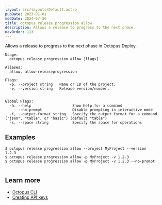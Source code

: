 ```yaml
---
layout: src/layouts/Default.astro
pubDate: 2023-01-01
modDate: 2024-07-30
title: octopus release progression allow
description: Allows a release to progress to the next phase.
navOrder: 113
---
```


Allows a release to progress to the next phase in Octopus Deploy.

```
Usage:
  octopus release progression allow [flags]

Aliases:
  allow, allow-releaseprogression

Flags:
  -p, --project string   Name or ID of the project.
  -v, --version string   Release version/number.


Global Flags:
  -h, --help                   Show help for a command
      --no-prompt              Disable prompting in interactive mode
  -f, --output-format string   Specify the output format for a command ("json", "table", or "basic") (default "table")
  -s, --space string           Specify the space for operations

```

## Examples

<SamplesInstance />

```
$ octopus release progression allow --project MyProject --version 1.2.3
$ octopus release progression allow -p MyProject -v 1.2.3
$ octopus release progression allow -p MyProject -v 1.2.3 --no-prompt


```

## Learn more

- [Octopus CLI](/docs/octopus-rest-api/cli)
- [Creating API keys](/docs/octopus-rest-api/how-to-create-an-api-key)